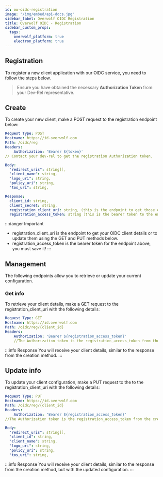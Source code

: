 ```yaml
---
id: ow-oidc-registration
image: "/img/embed/api-docs.jpg"
sidebar_label: Overwolf OIDC Registration
title: Overwolf OIDC - Registration
sidebar_custom_props:
  tags:
    overwolf_platform: true
    electron_platform: true
---
```


## Registration
To register a new client application with our OIDC service, you need to follow the steps below.
> Ensure you have obtained the necessary **Authorization Token** from your Dev-Rel representative.

## Create

To create your new client, make a POST request to the registration endpoint below:

```yaml
Request Type: POST
Hostname: https://id.overwolf.com
Path: /oidc/reg
Headers:
    Authorization: 'Bearer ${token}' 
// Contact your dev-rel to get the registration Authorization token.

Body:
  "redirect_uris": string[],
  "client_name": string,
  "logo_uri": string,
  "policy_uri": string,
  "tos_uri": string,

Response:
  client_id: string,
  client_secret: string,
  registration_client_uri: string, (this is the endpoint to get those details again or update)
  registration_access_token: string (this is the bearer token to the endpoint above, must save it!)
```

:::danger Important
- registration_client_uri is the endpoint to get your OIDC client details or to update them using the GET and PUT methods below.
- registration_access_token is the bearer token for the endpoint above, you must save it!
:::

## Management
The following endpoints allow you to retrieve or update your current configuration.

### Get info

To retrieve your client details, make a GET request to the registration_client_uri with the following details:

```yaml
Request Type: GET
Hostname: https://id.overwolf.com
Path: /oidc/reg/{client_id}
Headers:
    Authorization: 'Bearer ${registration_access_token}'
    //The Authorization token is the registration_access_token from the creation method’s response.
```
:::info Response
You will receive your client details, similar to the response from the creation method.
:::

## Update info

To update your client configuration, make a PUT request to the to the registration_client_uri with the following details:

```yaml
Request Type: PUT
Hostname: https://id.overwolf.com
Path: /oidc/reg/{client_id}
Headers:
    Authorization: 'Bearer ${registration_access_token}'
//The Authorization token is the registration_access_token from the creation method’s response.

Body:
  "redirect_uris": string[],
  "client_id": string,
  "client_name": string,
  "logo_uri": string,
  "policy_uri": string,
  "tos_uri": string,
```
:::info Response
You will receive your client details, similar to the response from the creation method, but with the updated configuration.
:::
